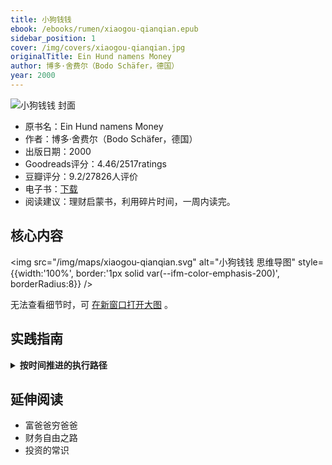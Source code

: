 ```yaml
---
title: 小狗钱钱
ebook: /ebooks/rumen/xiaogou-qianqian.epub
sidebar_position: 1
cover: /img/covers/xiaogou-qianqian.jpg
originalTitle: Ein Hund namens Money
author: 博多·舍费尔（Bodo Schäfer，德国）
year: 2000
---
```




<div style={{ display: 'flex', gap: '16px', alignItems: 'stretch', flexWrap: 'wrap', border: '1px solid var(--ifm-color-emphasis-200)', borderRadius: 8, padding: '12px' }}>
  <div style={{ flex: '0 0 160px' }}>
    <img src="/img/covers/xiaogou-qianqian.jpg" alt="小狗钱钱 封面" style={{ width: 160, height: 220, objectFit: 'cover', borderRadius: 4 }} />
  </div>
  <div style={{ flex: 1, display: 'flex', flexDirection: 'column', justifyContent: 'center' }}>
    <ul>
      <li>原书名：Ein Hund namens Money</li>
      <li>作者：博多·舍费尔（Bodo Schäfer，德国）</li>
      <li>出版日期：2000</li>
      <li>Goodreads评分：4.46/2517ratings</li>
      <li>豆瓣评分：9.2/27826人评价</li>
      <li>电子书：<a href="/ebooks/rumen/xiaogou-qianqian.epub">下载</a></li>
      <li>阅读建议：理财启蒙书，利用碎片时间，一周内读完。</li>
    </ul>
  </div>
</div>

<!-- 按你的需求已移除“核心内容”大段文字，保留思维导图与实践部分 -->

## 核心内容

<img src="/img/maps/xiaogou-qianqian.svg" alt="小狗钱钱 思维导图" style={{width:'100%', border:'1px solid var(--ifm-color-emphasis-200)', borderRadius:8}} />
<div style={{marginTop:8}}>
  无法查看细节时，可
  <a href="/img/maps/xiaogou-qianqian.svg" target="_blank" rel="noreferrer">在新窗口打开大图</a>
  。
</div>

<!-- 已保留实践指南2，删除旧版卡片式实践指南 -->

## 实践指南

<div className="practice-timeline">
<details>
  <summary><b>按时间推进的执行路径</b></summary>
  
  ### 立即（今天）
  - 自我反思：写下金钱意义与 3–5 个最重要目标（量化金额/期限）
  - 为每个目标建立“梦想储蓄罐/独立账户”
  - 开始记账：选择 App/表格，今天起记录每一笔收支
  - 清点债务与利率，取消不必要的信用卡
  - 建立“购物前三问”：真的需要吗？是否可延期？是否有更低成本替代？

  ### 7 天内
  - 制定月度预算：收入→生活/梦想储蓄/还债等分配
  - 设置自动转存≥10% 到梦想/投资账户（支付给自己）
  - 制定还款计划：雪球法（先小额）或瀑布法（先高息）二选一并执行
  - 制作梦想像册，每天 5–10 分钟视觉化

  ### 30 天内
  - 连续记账 30 天，完成一次预算复盘与优化
  - 盘点冲动消费并设定“冷静期”与每月可自由支配上限
  - 建立应急金目标与账户（如 3–6 个月必要开支）

  ### 60–90 天内
  - 系统学习投资基础（股票/基金/债券/风险）
  - 开通并规范使用基金账户，小金额试运行定投（仅做演练）
  - 建立“月度复盘 + 季度目标检视”节奏，必要时微调目标与预算
  - 若有债务：检查偿还进度，遵循计划持续降低负债率

</details>
</div>

## 延伸阅读

- 富爸爸穷爸爸
- 财务自由之路
- 投资的常识


